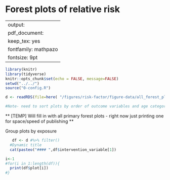 
# Forest plots of relative risk {#RR-forest}

---
output:
  pdf_document:
    keep_tex: yes
fontfamily: mathpazo
fontsize: 9pt
---

\raggedright



```r
library(knitr)
library(tidyverse)
knitr::opts_chunk$set(echo = FALSE, message=FALSE)
setwd("../../")
source("0-config.R")

d <- readRDS(file=here( "/figures/risk-factor/figure-data/all_forest_plot_RR.RDS"))

#Note- need to sort plots by order of outcome variables and age categories I want here


```


** [TEMP] Will fill in with all primary forest plots - right now just printing one for space/speed of publishing **


Group plots by exposure

```r

   df <- d #%>% filter()
  #Dynamic title
  cat(pasteo("#### ",df$intervention_variable[1])

```


```r
i<-1
#for(i in 1:length(df)){
  print(df$plot[i])
#}
```


